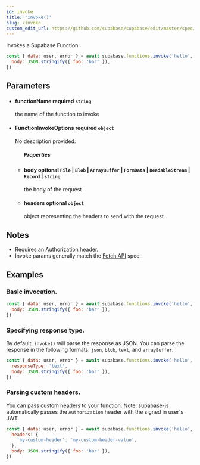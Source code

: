 ```yaml
---
id: invoke
title: 'invoke()'
slug: /invoke
custom_edit_url: https://github.com/supabase/supabase/edit/master/spec/supabase_js_v2_legacy.yml
---
```



Invokes a Supabase Function.

```js
const { data: user, error } = await supabase.functions.invoke('hello', {
  body: JSON.stringify({ foo: 'bar' }),
})
```

## Parameters

<ul className="method-list-group">
  
<li className="method-list-item">
  <h4 className="method-list-item-label">
    <span className="method-list-item-label-name">
      functionName
    </span>
    <span className="method-list-item-label-badge required">
      required
    </span>
    <span className="method-list-item-validation">
      <code>string</code>
    </span>
  </h4>
  <div class="method-list-item-description">

the name of the function to invoke

  </div>
  
</li>

<li className="method-list-item">
  <h4 className="method-list-item-label">
    <span className="method-list-item-label-name">
      FunctionInvokeOptions
    </span>
    <span className="method-list-item-label-badge required">
      required
    </span>
    <span className="method-list-item-validation">
      <code>object</code>
    </span>
  </h4>
  <div class="method-list-item-description">

No description provided.

  </div>
  
<ul className="method-list-group">
  <h5 class="method-list-title method-list-title-isChild expanded">Properties</h5>

<li className="method-list-item">
  <h4 className="method-list-item-label">
    <span className="method-list-item-label-name">
      body
    </span>
    <span className="method-list-item-label-badge false">
      optional
    </span>
    <span className="method-list-item-validation">
      <code>File</code> | <code>Blob</code> | <code>ArrayBuffer</code> | <code>FormData</code> | <code>ReadableStream</code> | <code>Record</code> | <code>string</code>
    </span>
  </h4>
  <div class="method-list-item-description">

the body of the request

  </div>
  
</li>

<li className="method-list-item">
  <h4 className="method-list-item-label">
    <span className="method-list-item-label-name">
      headers
    </span>
    <span className="method-list-item-label-badge false">
      optional
    </span>
    <span className="method-list-item-validation">
      <code>object</code>
    </span>
  </h4>
  <div class="method-list-item-description">

object representing the headers to send with the request

  </div>
  
</li>

</ul>

</li>

</ul>

## Notes

- Requires an Authorization header.
- Invoke params generally match the [Fetch API](https://developer.mozilla.org/en-US/docs/Web/API/Fetch_API) spec.

## Examples

### Basic invocation.

```js
const { data: user, error } = await supabase.functions.invoke('hello', {
  body: JSON.stringify({ foo: 'bar' }),
})
```

### Specifying response type.

By default, `invoke()` will parse the response as JSON. You can parse the response in the following formats: `json`, `blob`, `text`, and `arrayBuffer`.

```js
const { data: user, error } = await supabase.functions.invoke('hello', {
  responseType: 'text',
  body: JSON.stringify({ foo: 'bar' }),
})
```

### Parsing custom headers.

You can pass custom headers to your function. Note: supabase-js automatically passes the `Authorization` header with the signed in user's JWT.

```js
const { data: user, error } = await supabase.functions.invoke('hello', {
  headers: {
    'my-custom-header': 'my-custom-header-value',
  },
  body: JSON.stringify({ foo: 'bar' }),
})
```
